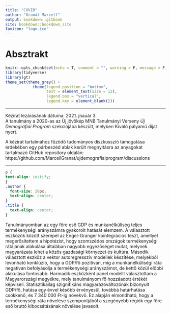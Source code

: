 ```yaml
---
title: "COVID"
author: "Granát Marcell"
output: bookdown::gitbook
site: bookdown::bookdown_site
favicon: "logo.ico"
---
```


# Absztrakt {#index}

```r
knitr::opts_chunk$set(echo = T, comment = "", warning = F, message = F, cache = F)
library(tidyverse)
library(gt)
theme_set(theme_grey() + 
            theme(legend.position = "bottom", 
                  text = element_text(size = 12), 
                  legend.box = "vertical", 
                  legend.key = element_blank()))
```

***

Kézirat lezárásának dátuma: 2021. jnauár 3.\
A tanulmány a 2020-as az Új jövőkép MNB Tanulmányi Verseny *Új Demográfiai Program* szekciójába készült, melyben Kiváló pályamű díjat nyert.

A kézirat tartalmához fűzödő tudományos diszkusszió támogatása érdekében egy párbeszéd ablak került megnyitásra az anyagokat tartalmazó GitHub repository oldalán: https://github.com/MarcellGranat/ujdemografiaiprogram/discussions

***

```css
p {
text-align: justify;
}
.author {
  font-size: 20px;
  text-align: center;
} 
.title {
  text-align: center;
}
```

Tanulmányomban az egy főre eső GDP és munkanélküliség teljes termékenységi arányszámra gyakorolt hatását elemzem. A választott eszközök között szerepel az Engel-Granger kointegrációs teszt, amellyel megerősítettem a hipotézist, hogy szomszédos országok termékenységi rátájának alakulása általában nagyobb egyezőséget mutat, melynek magyarázata lehet a közös gazdasági környezet és kultúra. Második választott eszköz a vektor autoregresszív modellek készítése, melyekből levonható konklúzió, hogy a GDP/fő pozitívan, míg a munkanélküliségi ráta negatívan befolyásolja a termékenységi arányszámot, de kettő közül előbbi alakulása fontosabb. Harmadik eszközként panel modellt választottam a Magyarországi megyékre, mely tanulmányom fő hozzáadott értékét képviseli. Statisztikailag szignifikáns magyarázóváltozónak bizonyult GDP/fő, hatása egy évvel később érvényesül, továbbá határhatása csökkenő, és 7 340 000 Ft-ig növekvő. Ez alapján elmondható, hogy a termékenységi ráta növelése szempontjából a szegényebb régiók egy főre eső bruttó kibocsátásának növelése javasolt.